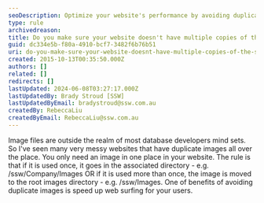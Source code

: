 ```yaml
---
seoDescription: Optimize your website's performance by avoiding duplicate images and storing them in a single, easily accessible location.
type: rule
archivedreason:
title: Do you make sure your website doesn't have multiple copies of the same image?
guid: dc334e5b-f80a-4910-bcf7-3482f6b76b51
uri: do-you-make-sure-your-website-doesnt-have-multiple-copies-of-the-same-image
created: 2015-10-13T00:35:50.000Z
authors: []
related: []
redirects: []
lastUpdated: 2024-06-08T03:27:17.000Z
lastUpdatedBy: Brady Stroud [SSW]
lastUpdatedByEmail: bradystroud@ssw.com.au
createdBy: RebeccaLiu
createdByEmail: RebeccaLiu@ssw.com.au
---
```


Image files are outside the realm of most database developers mind sets. So I've seen many very messy websites that have duplicate images all over the place. You only need an image in one place in your website. The rule is that if it is used once, it goes in the associated directory - e.g. /ssw/Company/Images OR if it is used more than once, the image is moved to the root images directory - e.g. /ssw/Images. One of benefits of avoiding duplicate images is speed up web surfing for your users.
